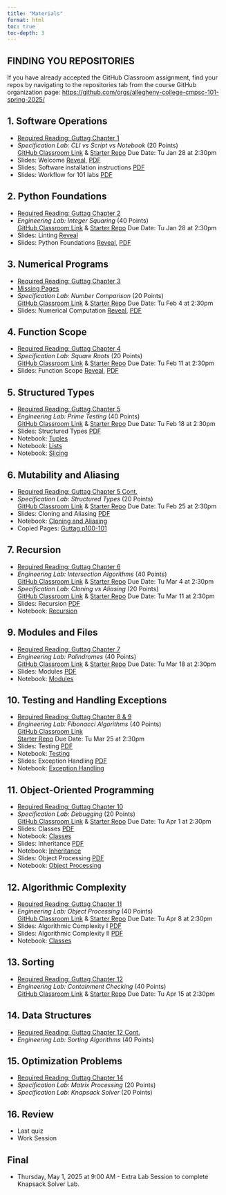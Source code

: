 ```yaml
---
title: "Materials"
format: html
toc: true
toc-depth: 3
---
```


::: {.callout-tip}
## FINDING YOU REPOSITORIES
If you have already accepted the GitHub Classroom assignment, find your
repos by navigating to the repositories tab from the course GitHub organization page:
[https://github.com/orgs/allegheny-college-cmpsc-101-spring-2025/](https://github.com/orgs/allegheny-college-cmpsc-101-spring-2025/)
:::

## 1. Software Operations

- [Required Reading: Guttag Chapter 1](https://mitpress.ublish.com/ebook/itcapup3-preview/12609/1)
- _Specification Lab: CLI vs Script vs Notebook_ (20 Points)  
  [GitHub Classroom Link](https://classroom.github.com/a/zOUX3b76) &
  [Starter Repo](https://github.com/allegheny-college-cmpsc-101-spring-2025/cli-vs-script-starter/blob/main/README.md)
  Due Date: Tu Jan 28 at 2:30pm
- Slides: Welcome [Reveal](slides/01-welcome.qmd), [PDF](slides/01-welcome.pdf)
- Slides: Software installation instructions [PDF](slides/01-software-installation.pdf)
- Slides: Workflow for 101 labs [PDF](slides/02-workflow.pdf)

<!-- need to separate and focus on running a script with python interpreter, not in 100! -->

## 2. Python Foundations

- [Required Reading: Guttag Chapter 2](https://mitpress.ublish.com/ebook/itcapup3-preview/12609/11)
- _Engineering Lab: Integer Squaring_ (40 Points)  
  [GitHub Classroom Link](https://classroom.github.com/a/ooW4JapU) &
  [Starter Repo](https://github.com/allegheny-college-cmpsc-101-spring-2025/integer-squaring-starter/blob/main/README.md)
  Due Date: Tu Jan 28 at 2:30pm
- Slides: Linting [Reveal](slides/03-linting.qmd)
- Slides: Python Foundations [Reveal](slides/04-python-foundations.qmd), [PDF](slides/04-python-foundations.pdf)

## 3. Numerical Programs

- [Required Reading: Guttag Chapter 3](https://books.google.com/books?id=f57uDwAAQBAJ&pg=PA45&source=gbs_toc_r&cad=1#v=onepage&q&f=false)
- [Missing Pages](/images/pages.pdf)
- _Specification Lab: Number Comparison_ (20 Points)  
  [GitHub Classroom Link](https://classroom.github.com/a/mICABI0R) &
  [Starter Repo](https://github.com/allegheny-college-cmpsc-101-spring-2025/number-comparison-starter/blob/main/README.md)
  Due Date: Tu Feb 4 at 2:30pm
- Slides: Numerical Computation [Reveal](slides/05-numerical-computation.qmd), [PDF](slides/05-numerical-computation.pdf)

## 4. Function Scope

- [Required Reading: Guttag Chapter 4](syll/syllabus.qmd#online-resources-and-course-materials)
- _Specification Lab: Square Roots_ (20 Points)  
  [GitHub Classroom Link](https://classroom.github.com/a/QWIz3_-k) &
  [Starter Repo](https://github.com/allegheny-college-cmpsc-101-spring-2025/square-roots-starter/blob/main/README.md)
  Due Date: Tu Feb 11 at 2:30pm
- Slides: Function Scope [Reveal](slides/07-function-scope.qmd), [PDF](slides/07-function-scope.pdf)

## 5. Structured Types

- [Required Reading: Guttag Chapter 5](syll/syllabus.qmd#online-resources-and-course-materials)
- _Engineering Lab: Prime Testing_ (40 Points)  
  [GitHub Classroom Link](https://classroom.github.com/a/SarG04oP)  &
  [Starter Repo](https://github.com/allegheny-college-cmpsc-101-spring-2025/prime-testing-starter/blob/main/README.md)
  Due Date: Tu Feb 18 at 2:30pm
- Slides: Structured Types [PDF](slides/08-structured-types.pdf)
- Notebook: [Tuples](code/20250210_structured_types_tuples.ipynb)
- Notebook: [Lists](code/20250210_structured_types_lists.ipynb)
- Notebook: [Slicing](code/20250210_strings_and_slicing.ipynb)

## 6. Mutability and Aliasing

- [Required Reading: Guttag Chapter 5 Cont.](syll/syllabus.qmd#online-resources-and-course-materials)
- _Specification Lab: Structured Types_ (20 Points)  
  [GitHub Classroom Link](https://classroom.github.com/a/QbhzLzHP) &
  [Starter Repo](https://github.com/allegheny-college-cmpsc-101-spring-2025/structured-types-starter/blob/main/README.md)
  Due Date: Tu Feb 25 at 2:30pm
- Slides: Cloning and Aliasing [PDF](slides/09-cloning-aliasing-listcomp.pdf)
- Notebook: [Cloning and Aliasing](code/20250217_cloning_aliasing_listcomp.ipynb)
- Copied Pages: [Guttag p100-101](images/p100-101.pdf)

## 7. Recursion

- [Required Reading: Guttag Chapter 6](syll/syllabus.qmd#online-resources-and-course-materials)
- _Engineering Lab: Intersection Algorithms_ (40 Points)  
  [GitHub Classroom Link](https://classroom.github.com/a/A7lyo5T7) &
  [Starter Repo](https://github.com/allegheny-college-cmpsc-101-spring-2025/intersection-algorithms-starter/blob/main/README.md)
  Due Date: Tu Mar 4 at 2:30pm
- _Specification Lab: Cloning vs Aliasing_ (20 Points)  
  [GitHub Classroom Link](https://classroom.github.com/a/VSd0LY4u) &
  [Starter Repo](https://github.com/allegheny-college-cmpsc-101-spring-2025/container-cloning-starter/blob/main/README.md)
  Due Date: Tu Mar 11 at 2:30pm
- Slides: Recursion [PDF](slides/10-recursion.pdf)
- Notebook: [Recursion](code/20250224_recursion.ipynb)

## 9. Modules and Files

- [Required Reading: Guttag Chapter 7](syll/syllabus.qmd#online-resources-and-course-materials)
- _Engineering Lab: Palindromes_ (40 Points)  
  [GitHub Classroom Link](https://classroom.github.com/a/SV9QbIqo) &
  [Starter Repo](https://github.com/allegheny-college-cmpsc-101-spring-2025/palindrome-checker-starter/blob/main/README.md)
  Due Date: Tu Mar 18 at 2:30pm
- Slides: Modules [PDF](slides/11-importing.pdf)
- Notebook: [Modules](code/20250310_importing.ipynb)

## 10. Testing and Handling Exceptions

- [Required Reading: Guttag Chapter 8 & 9](syll/syllabus.qmd#online-resources-and-course-materials)
- _Engineering Lab: Fibonacci Algorithms_ (40 Points)  
  [GitHub Classroom Link](https://classroom.github.com/a/T72tG_49)  
  [Starter Repo](https://github.com/allegheny-college-cmpsc-101-spring-2025/fibonacci-algorithms-starter/blob/main/README.md)
  Due Date: Tu Mar 25 at 2:30pm
- Slides: Testing [PDF](slides/12-testing-debugging.pdf)
- Notebook: [Testing](code/20250317_testing_debugging.ipynb)
- Slides: Exception Handling [PDF](slides/13-exception-handling.pdf)
- Notebook: [Exception Handling](code/20250319_exception_handling.ipynb)

## 11. Object-Oriented Programming

- [Required Reading: Guttag Chapter 10](syll/syllabus.qmd#online-resources-and-course-materials)
- _Specification Lab: Debugging_ (20 Points)  
  [GitHub Classroom Link](https://classroom.github.com/a/jHygamEQ) &
  [Starter Repo](https://github.com/allegheny-college-cmpsc-101-spring-2025/debugging-functions-starter/blob/main/README.md)
  Due Date: Tu Apr 1 at 2:30pm
- Slides: Classes [PDF](slides/14-classes.pdf)
- Notebook: [Classes](code/20250326_classes.ipynb)
- Slides: Inheritance [PDF](slides/15-inheritance.pdf)
- Notebook: [Inheritance](code/20250326_inheritance.ipynb)
- Slides: Object Processing [PDF](slides/16-object-processing.pdf)
- Notebook: [Object Processing](code/20250326_object_processing.ipynb)

## 12. Algorithmic Complexity

- [Required Reading: Guttag Chapter 11](syll/syllabus.qmd#online-resources-and-course-materials)
- _Engineering Lab: Object Processing_  (40 Points)  
  [GitHub Classroom Link](https://classroom.github.com/a/y_mPxZgB) &
  [Starter Repo](https://github.com/allegheny-college-cmpsc-101-spring-2025/debugging-starter/blob/main/README.md)
  Due Date: Tu Apr 8 at 2:30pm
- Slides: Algorithmic Complexity I [PDF](slides/17-algorithmic-complexity-1.pdf)
- Slides: Algorithmic Complexity II [PDF](slides/18-algorithmic-complexity-2.pdf)
- Notebook: [Classes](code/20250401_complexity.ipynb)
 
## 13. Sorting

- [Required Reading: Guttag Chapter 12](syll/syllabus.qmd#online-resources-and-course-materials)
- _Engineering Lab: Containment Checking_ (40 Points)  
  [GitHub Classroom Link](https://classroom.github.com/a/klhVmI-v) &
  [Starter Repo](https://github.com/allegheny-college-cmpsc-101-spring-2025/containment-checking-starter/blob/main/README.md)
  Due Date: Tu Apr 15 at 2:30pm

## 14. Data Structures

- [Required Reading: Guttag Chapter 12 Cont.](syll/syllabus.qmd#online-resources-and-course-materials)
- _Engineering Lab: Sorting Algorithms_ (40 Points)  
  <!-- [GitHub Classroom Link]() &
  [Starter Repo](https://github.com/allegheny-college-cmpsc-101-spring-2025/sorting-algorithms-starter/blob/main/README.md)
  Due Date: Tu Apr 22 at 2:30pm -->

## 15. Optimization Problems

- [Required Reading: Guttag Chapter 14](syll/syllabus.qmd#online-resources-and-course-materials)
- _Specification Lab: Matrix Processing_ (20 Points)  
  <!-- [GitHub Classroom Link]() &
  [Starter Repo](https://github.com/allegheny-college-cmpsc-101-spring-2025/matrix-processing-starter/blob/main/README.md)
  Due Date: Tu Apr 29 at 2:30pm -->
- _Specification Lab: Knapsack Solver_ (20 Points)  
  <!-- [GitHub Classroom Link]() &
  [Starter Repo](https://github.com/allegheny-college-cmpsc-101-spring-2025/knapsack-solver-starter/blob/main/README.md)
  Due Date: May 1 at 11:59 am -->

## 16. Review

- Last quiz
- Work Session

## Final

- Thursday, May 1, 2025 at 9:00 AM - Extra Lab Session to complete Knapsack Solver Lab.
